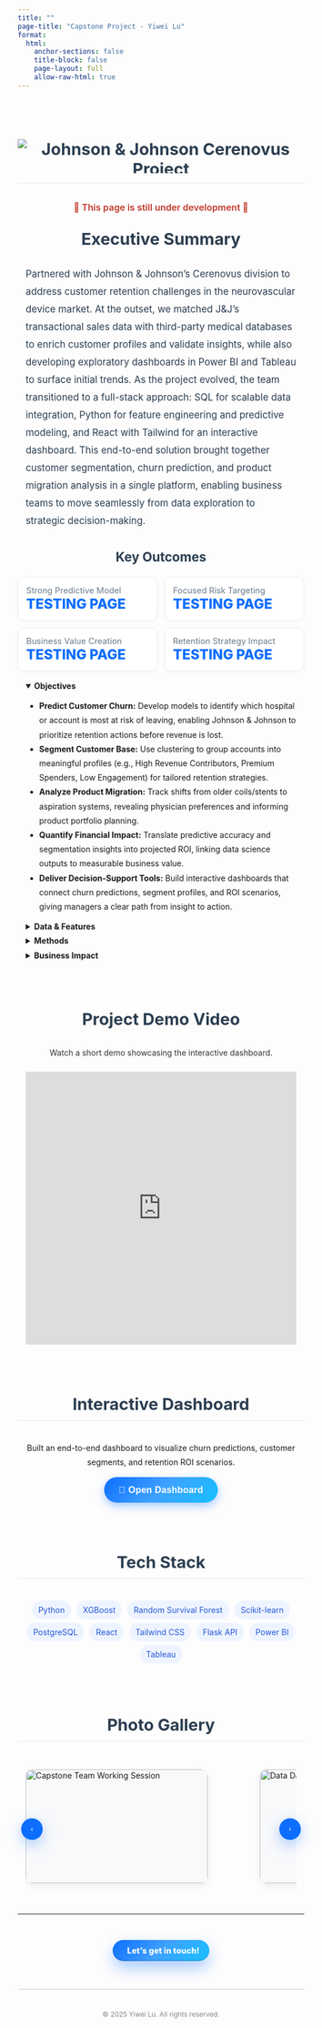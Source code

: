 ```yaml
---
title: ""
page-title: "Capstone Project - Yiwei Lu"
format:
  html:
    anchor-sections: false
    title-block: false
    page-layout: full
    allow-raw-html: true
---
```


<style>
.page-intro {
  max-width: 800px;
  margin: 4em auto 2em;
  font-size: 1.1rem;
  line-height: 1.8;
  color: #333;
  font-family: 'Segoe UI', system-ui, sans-serif;
  padding: 0 1em;
}
.section-title {
  text-align: center;
  font-size: 1.8rem;
  font-weight: 700;
  margin-top: 3em;
  margin-bottom: 1em;
  color: #2c3e50;
}

/* ===== Horizontal Photo Scroller ===== */
.photo-wrap {
  max-width: 1000px;
  margin: 1.2em auto 2.2em;
  padding: 0 1em;
  position: relative;
  overflow: visible;
}

.photo-track {
  display: flex;
  gap: 12px;
  overflow-x: auto;
  scroll-snap-type: x mandatory;
  scroll-behavior: smooth;
  padding-bottom: 10px;
  -webkit-overflow-scrolling: touch;
}
.photo-track::-webkit-scrollbar { height: 8px; }
.photo-track::-webkit-scrollbar-thumb { background: #c9d6f3; border-radius: 8px; }
.photo-track::-webkit-scrollbar-track { background: #f1f4fb; border-radius: 8px; }

.photo-item {
  flex: 0 0 auto;
  width: 320px;             
  height: 200px;
  border-radius: 12px;
  overflow: hidden;
  box-shadow: 0 4px 12px rgba(0,0,0,.08);
  scroll-snap-align: start;
  background: #f8f9fb;
  position: relative;
  cursor: zoom-in;          
}
.photo-item img {
  width: 100%;
  height: 100%;
  object-fit: cover;
  display: block;
  transition: transform .25s ease, box-shadow .25s ease;
}
.photo-item:hover img { transform: scale(1.03); }

.photo-nav {
  position: absolute;
  top: 50%;
  transform: translateY(-50%);
  width: 38px;
  height: 38px;
  border: none;
  border-radius: 50%;
  background: #0d6efd;
  color: #fff;
  box-shadow: 0 8px 24px rgba(13,110,253,.35);
  display: inline-flex;
  align-items: center;
  justify-content: center;
  cursor: pointer;
  transition: filter .18s ease, transform .18s ease;
  z-index: 2;
}
.photo-nav:hover { filter: brightness(1.05); transform: translateY(-50%) scale(1.03); }
.photo-nav:active { transform: translateY(-50%) scale(.98); }
.photo-nav.prev { left: 6px; }
.photo-nav.next { right: 6px; }

/* Lightbox zoom */
.lightbox {
  position: fixed; inset: 0;
  background: rgba(0,0,0,.86);
  display: none;
  align-items: center; justify-content: center;
  z-index: 1300;
}
.lightbox.show { display: flex; }
.lightbox img {
  max-width: 92vw; max-height: 90vh;
  border-radius: 12px;
  box-shadow: 0 12px 36px rgba(0,0,0,.5);
}
.lightbox .lb-close {
  position: fixed; top: 14px; right: 14px;
  width: 40px; height: 40px; border: 0; border-radius: 50%;
  background: rgba(255,255,255,.92);
  color: #111; font-size: 1.2rem; cursor: pointer;
}

@media (max-width: 520px){
  .photo-item { width: 220px; height: 150px; }
  .photo-nav { width: 34px; height: 34px; }
}

</style>

<h2 class="section-title" style="border-bottom:1px solid #e5e7eb;padding-bottom:.6em;margin-bottom:1.2em;display:flex;justify-content:center;align-items:center;">
  <img src="/images/johnson-johnson.png" alt="Johnson & Johnson Cerenovus Project" style="max-height:60px; width:auto;">
</h2>

<p style="text-align:center;color:#c0392b;font-weight:600;font-size:1rem;margin-top:-.2em;margin-bottom:1.5em;">
  🚧 This page is still under development 🚧
</p>

<!-- ===== Executive Summary Section ===== -->
<section id="jj-summary" style="max-width:1000px;margin:2em auto;padding:0 1em;">
  <h2 class="section-title" style="margin-top:0;">Executive Summary</h2>
  <p style="color:#2c3e50;line-height:1.85;font-size:1.05rem;">
    Partnered with Johnson &amp; Johnson’s Cerenovus division to address customer retention challenges in the neurovascular device market. 
    At the outset, we matched J&amp;J’s transactional sales data with third-party medical databases to enrich customer profiles and validate insights, 
    while also developing exploratory dashboards in Power BI and Tableau to surface initial trends. 
    As the project evolved, the team transitioned to a full-stack approach: SQL for scalable data integration, Python for feature engineering and predictive modeling, 
    and React with Tailwind for an interactive dashboard. 
    This end-to-end solution brought together customer segmentation, churn prediction, and product migration analysis in a single platform, 
    enabling business teams to move seamlessly from data exploration to strategic decision-making.
  </p>
</section>

<h3 class="section-title" style="font-size:1.4rem;margin-top:1.5em;">Key Outcomes</h3>

<ul role="list" style="
  list-style:none;padding:0;margin:.4em auto 1.2em;max-width:1000px;display:grid;
  grid-template-columns:repeat(auto-fit,minmax(180px,1fr));gap:12px;">
  <li style="border:1px solid #e7ecf3;border-radius:12px;padding:1em;background:#fff;box-shadow:0 2px 8px rgba(0,0,0,.03);">
    <div style="color:#6c7a89;font-size:.92rem;">Strong Predictive Model</div>
    <div style="color:#0d6efd;font-size:1.5rem;font-weight:800;">TESTING PAGE</div>
  </li>
  <li style="border:1px solid #e7ecf3;border-radius:12px;padding:1em;background:#fff;box-shadow:0 2px 8px rgba(0,0,0,.03);">
    <div style="color:#6c7a89;font-size:.92rem;">Focused Risk Targeting</div>
    <div style="color:#0d6efd;font-size:1.5rem;font-weight:800;">TESTING PAGE</div>
  </li>
  <li style="border:1px solid #e7ecf3;border-radius:12px;padding:1em;background:#fff;box-shadow:0 2px 8px rgba(0,0,0,.03);">
    <div style="color:#6c7a89;font-size:.92rem;">Business Value Creation</div>
    <div style="color:#0d6efd;font-size:1.5rem;font-weight:800;">TESTING PAGE</div>
  </li>
  <li style="border:1px solid #e7ecf3;border-radius:12px;padding:1em;background:#fff;box-shadow:0 2px 8px rgba(0,0,0,.03);">
    <div style="color:#6c7a89;font-size:.92rem;">Retention Strategy Impact</div>
    <div style="color:#0d6efd;font-size:1.5rem;font-weight:800;">TESTING PAGE</div>
  </li>
</ul>

<div style="max-width:1000px; margin:0 auto; padding:0 1em;">
<details open style="margin:.6em 0;">
  <summary><strong>Objectives</strong></summary>
  <ul style="line-height:1.8;">
    <li>
      <strong>Predict Customer Churn:</strong> Develop models to identify which hospital or account is most at risk of leaving, 
      enabling Johnson &amp; Johnson to prioritize retention actions before revenue is lost.
    </li>
    <li>
      <strong>Segment Customer Base:</strong> Use clustering to group accounts into meaningful profiles 
      (e.g., High Revenue Contributors, Premium Spenders, Low Engagement) for tailored retention strategies.
    </li>
    <li>
      <strong>Analyze Product Migration:</strong> Track shifts from older coils/stents to aspiration systems, 
      revealing physician preferences and informing product portfolio planning.
    </li>
    <li>
      <strong>Quantify Financial Impact:</strong> Translate predictive accuracy and segmentation insights into 
      projected ROI, linking data science outputs to measurable business value.
    </li>
    <li>
      <strong>Deliver Decision-Support Tools:</strong> Build interactive dashboards that connect churn predictions, 
      segment profiles, and ROI scenarios, giving managers a clear path from insight to action.
    </li>
  </ul>
</details>

<details style="margin:.6em 0;">
  <summary><strong>Data &amp; Features</strong></summary>
  <ul style="line-height:1.8;">
    <li>
      <strong>Transactional Data Sources:</strong> Multi-year sales transaction tables containing 
      <code>FISCAL_YEAR</code>, <code>FISCAL_MONTH</code>, revenue (<code>SALES</code>), product SKU and category, 
      sales channel (distributors, direct), and geographic region. These served as the foundation for all modeling and segmentation.
    </li>
    <li>
      <strong>Feature Engineering:</strong> Derived business-relevant metrics including:
      <ul>
        <li><em>RFM metrics</em> (Recency, Frequency, Monetary) to capture customer behavior patterns.</li>
        <li><em>Seasonality features</em> (quarterly and monthly dummy variables) to account for cyclical purchasing behavior.</li>
        <li><em>Product mix ratios</em> to measure migration trends (e.g., coils → stents → aspiration systems).</li>
        <li><em>Pricing tiers</em> and discount bands to capture value sensitivity across accounts.</li>
        <li><em>Recency windows</em> (e.g., 3-, 6-, 12-month lookbacks) to measure recent activity and inactivity.</li>
      </ul>
    </li>
    <li>
      <strong>Data Quality & Standardization:</strong> Applied systematic cleaning steps:
      <ul>
        <li>Standardized product and channel naming across multiple source systems.</li>
        <li>Handled missing values through imputation and logical rules (e.g., defaulting null channel codes).</li>
        <li>Detected and capped outliers (e.g., unusually large one-off purchases) to prevent model distortion.</li>
        <li>Cross-source alignment between transactional, regional, and product hierarchy tables to ensure consistency.</li>
      </ul>
    </li>
    <li>
      <strong>Final Feature Set:</strong> Combined raw transactional metrics and engineered variables into 
      a structured dataset ready for churn modeling, clustering, and dashboard integration.
    </li>
  </ul>
</details>

<details style="margin:.6em 0;">
  <summary><strong>Methods</strong></summary>
  <ul style="line-height:1.8;">
    <li>
      <strong>Data Preparation:</strong> Standardized multi-year transactional data (FISCAL_YEAR, FISCAL_MONTH, SALES, SKU, region, channel). 
      Engineered <em>RFM features</em> (Recency, Frequency, Monetary value), product mix ratios, migration indicators, and seasonality flags.
    </li>
    <li>
      <strong>Predictive Modeling:</strong> 
      <ul>
        <li><em>Logistic Regression</em> as baseline for interpretability and quick benchmarking.</li>
        <li><em>XGBoost</em> for high-performance classification, capturing nonlinear interactions and handling imbalanced churn outcomes.</li>
        <li><em>Random Survival Forest</em> (RSF) to estimate time-to-churn, providing survival probabilities over time.</li>
      </ul>
    </li>
    <li>
      <strong>Model Evaluation:</strong> Used <em>ROC-AUC</em> and <em>Precision-Recall AUC</em> to measure classification power, 
      <em>C-Index</em> for survival analysis accuracy, and <em>cost-benefit curves</em> to test ROI under different marketing budget constraints.
    </li>
    <li>
      <strong>Customer Segmentation:</strong> Applied <em>K-Means clustering</em> on engineered features. Identified distinct groups:
      <ul>
        <li><strong>Premium Spenders</strong> – high ticket size, ideal for exclusive offers.</li>
        <li><strong>Power Buyers</strong> – frequent purchases, responsive to loyalty programs.</li>
        <li><strong>Low Engagement</strong> – low spend and low frequency, requiring reactivation campaigns.</li>
      </ul>
    </li>
    <li>
      <strong>Visualization & Decision Support:</strong> Developed interactive dashboards (React + Tailwind + PostgreSQL) 
      to connect predictions with segmentation and campaign planning for Johnson &amp; Johnson managers.
    </li>
  </ul>
</details>

<details style="margin:.6em 0;">
  <summary><strong>Business Impact</strong></summary>
  <ul style="line-height:1.8;">
    <li>
      <strong>Customer Retention:</strong> Early identification of high-risk accounts enabled targeted outreach strategies. 
      Our models captured over <strong>60% of churners</strong> in the top-risk deciles, ensuring sales teams can focus efforts on the most vulnerable accounts.
    </li>
    <li>
      <strong>Revenue Protection:</strong> Conservative ROI scenarios projected an annual impact of 
      <strong>+$1.2M</strong> through optimized retention campaigns, proving that predictive analytics can directly translate into measurable financial value.
    </li>
    <li>
      <strong>Product Migration Insights:</strong> Analysis revealed a <strong>45% migration</strong> from legacy coils/stents to newer aspiration systems (C71 series). 
      This highlighted evolving physician preferences and informed product portfolio strategy.
    </li>
    <li>
      <strong>Strategic Segmentation:</strong> Customer clustering uncovered distinct profiles—High Revenue Contributors, Low Engagement, and Premium Spenders—
      giving marketing teams actionable levers for <em>personalized messaging</em> and differentiated retention offers.
    </li>
    <li>
      <strong>Decision-Support Tools:</strong> Delivered an interactive React + Tailwind + PostgreSQL dashboard that closes the loop 
      (<em>prediction → segmentation → campaign design → monitoring</em>), enabling managers to make real-time, data-driven decisions.
    </li>
    <li>
      <strong>Long-term Impact:</strong> Established a repeatable data pipeline and modeling workflow that can be extended beyond Cerenovus 
      to other Johnson &amp; Johnson divisions, strengthening enterprise-wide analytics capability.
    </li>
  </ul>
</details>
</div>

<!-- ===== Demo Video Section ===== -->
<section id="jj-demo-video" style="max-width:1000px;margin:2.5em auto;padding:0 1em;text-align:center;">
  <h2 class="section-title">Project Demo Video</h2>
  <p style="max-width:800px;margin:0.6em auto 1.5em;line-height:1.8;color:#333;">
    Watch a short demo showcasing the interactive dashboard.
  </p>

  <iframe 
    width="100%" 
    height="480" 
    src="https://www.youtube.com/watch?v=CH3mrQMFN20" 
    title="J&J Capstone Demo Video" 
    frameborder="0" 
    allow="accelerometer; autoplay; clipboard-write; encrypted-media; gyroscope; picture-in-picture" 
    allowfullscreen>
  </iframe>
</section>

<h3 class="section-title" style="border-bottom:1px solid #e5e7eb;padding-bottom:.4em;margin-bottom:1.2em;">
  Interactive Dashboard
</h3>
<p style="text-align:center;max-width:800px;margin:0 auto 1em;line-height:1.8;">
  Built an end-to-end dashboard to visualize churn predictions, customer segments, and retention ROI scenarios.
</p>

<!-- Centered, guaranteed-to-open button -->
<div style="text-align:center; margin:0.8em 0; position:relative; z-index:9999;">
  <button type="button"
    onclick="(function(u){try{var w=window.open(u,'_blank','noopener'); if(!w) location.href=u;}catch(e){location.href=u;}})('https://contact.yiweilu.me/');"
    onmouseover="this.style.transform='translateY(-2px)'; this.style.boxShadow='0 10px 22px rgba(13,110,253,.45)';"
    onmouseout="this.style.transform='none'; this.style.boxShadow='0 6px 16px rgba(13,110,253,.35)';"
    style="appearance:none; border:0; cursor:pointer; pointer-events:auto;
           padding:.85em 1.6em; border-radius:999px;
           background:linear-gradient(135deg,#0d6efd,#3ea1ff,#17c0ff);
           color:#fff; font-weight:700; font-size:1rem; letter-spacing:.2px;
           box-shadow:0 6px 16px rgba(13,110,253,.35);
           transition:transform .15s ease, box-shadow .15s ease;">
    🚀 Open Dashboard
  </button>
</div>

<h3 class="section-title" style="border-bottom:1px solid #e5e7eb;padding-bottom:.4em;margin-bottom:1.2em;">
  Tech Stack
</h3>
<p style="text-align:center;max-width:800px;margin:0 auto;line-height:1.8;">
  <span style="background:#eef4ff;color:#2457d6;padding:.3em .8em;border-radius:999px;margin:.2em;display:inline-block;">Python</span>
  <span style="background:#eef4ff;color:#2457d6;padding:.3em .8em;border-radius:999px;margin:.2em;display:inline-block;">XGBoost</span>
  <span style="background:#eef4ff;color:#2457d6;padding:.3em .8em;border-radius:999px;margin:.2em;display:inline-block;">Random Survival Forest</span>
  <span style="background:#eef4ff;color:#2457d6;padding:.3em .8em;border-radius:999px;margin:.2em;display:inline-block;">Scikit-learn</span>
  <span style="background:#eef4ff;color:#2457d6;padding:.3em .8em;border-radius:999px;margin:.2em;display:inline-block;">PostgreSQL</span>
  <span style="background:#eef4ff;color:#2457d6;padding:.3em .8em;border-radius:999px;margin:.2em;display:inline-block;">React</span>
  <span style="background:#eef4ff;color:#2457d6;padding:.3em .8em;border-radius:999px;margin:.2em;display:inline-block;">Tailwind CSS</span>
  <span style="background:#eef4ff;color:#2457d6;padding:.3em .8em;border-radius:999px;margin:.2em;display:inline-block;">Flask API</span>
  <span style="background:#eef4ff;color:#2457d6;padding:.3em .8em;border-radius:999px;margin:.2em;display:inline-block;">Power BI</span>
  <span style="background:#eef4ff;color:#2457d6;padding:.3em .8em;border-radius:999px;margin:.2em;display:inline-block;">Tableau</span>
</p>

<h3 class="section-title" style="border-bottom:1px solid #e5e7eb;padding-bottom:.4em;margin-bottom:1.2em;">
  Photo Gallery
</h3>

<div class="photo-wrap">
  <button class="photo-nav prev" type="button" aria-label="Previous" title="Previous">&#8249;</button>
  <div class="photo-track" id="photo-track">
<figure class="photo-item"><img src="/images/capstone1.jpeg"  alt="Capstone Team Working Session"></figure>
<figure class="photo-item"><img src="/images/JJ-cover.png"   alt="Data Dashboard Demo"></figure>
<figure class="photo-item"><img src="/images/capstone3.jpeg" alt="Presentation Day"></figure>
<figure class="photo-item"><img src="/images/capstone4.jpeg"  alt="More Work"></figure>
  </div>
  <button class="photo-nav next" type="button" aria-label="Next" title="Next">&#8250;</button>
</div>

<script>
(function(){
  const track = document.getElementById('photo-track');
  if (!track) return;

  function getStep() {
    const first = track.querySelector('.photo-item');
    if (!first) return 240;
    const style = getComputedStyle(track);
    const gap = parseFloat(style.columnGap || style.gap || 12);
    return first.getBoundingClientRect().width + gap;
  }

  const prev = document.querySelector('.photo-nav.prev');
  const next = document.querySelector('.photo-nav.next');
  prev && prev.addEventListener('click', ()=> track.scrollBy({ left: -getStep(), behavior: 'smooth' }));
  next && next.addEventListener('click', ()=> track.scrollBy({ left:  getStep(), behavior: 'smooth' }));

  // 键盘左右键也可滚动
  track.addEventListener('keydown', (e)=>{
    if (e.key === 'ArrowLeft')  { e.preventDefault(); track.scrollBy({left: -getStep(), behavior:'smooth'}); }
    if (e.key === 'ArrowRight') { e.preventDefault(); track.scrollBy({left:  getStep(), behavior:'smooth'}); }
  });
  track.tabIndex = 0; // 使其可获得焦点接收键盘事件

  // Lightbox 预览
  const lb = document.createElement('div');
  lb.className = 'lightbox';
  lb.innerHTML = '<button class="lb-close" aria-label="Close">×</button><img alt="Preview">';
  document.body.appendChild(lb);
  const lbImg = lb.querySelector('img');
  const lbClose = lb.querySelector('.lb-close');

  track.addEventListener('click', (e)=>{
    const img = e.target.closest('.photo-item img');
    if (!img) return;
    lbImg.src = img.currentSrc || img.src;
    lb.classList.add('show');
  });
  const closeLB = ()=> lb.classList.remove('show');
  lb.addEventListener('click', (e)=> { if (e.target === lb) closeLB(); });
  lbClose.addEventListener('click', closeLB);
  document.addEventListener('keydown', (e)=> { if (e.key === 'Escape') closeLB(); });
})();
</script>

---

<div class="connect-container" style="display:flex; flex-wrap:wrap; gap:1em; align-items:center;">

<!-- ① 按钮特效：CSS（不动其它样式） -->
<style>
  .cta-contact{
    display:inline-flex; align-items:center; gap:.6em;
    padding:.7em 1.25em; border-radius:999px;
    background:linear-gradient(135deg,#0d6efd 0%,#3ea1ff 50%,#17c0ff 100%);
    color:#fff; font-weight:800; letter-spacing:.2px; text-decoration:none;
    box-shadow:0 12px 26px rgba(13,110,253,.35), inset 0 -2px 0 rgba(0,0,0,.15);
    position:relative; overflow:hidden;
    transition:transform .16s ease, box-shadow .16s ease, filter .16s ease;
  }
  .cta-contact:hover{
    transform:translateY(-3px);
    box-shadow:0 18px 36px rgba(13,110,253,.45), 0 0 0 4px rgba(13,110,253,.12);
  }
  .cta-contact:active{ transform:translateY(0) scale(.98); }
  .cta-contact:focus-visible{
    outline:none;
    box-shadow:0 0 0 4px rgba(13,110,253,.35), 0 12px 26px rgba(13,110,253,.35);
  }
  .cta-contact i{ font-size:1.05rem; line-height:1; transition:transform .16s ease; }
  .cta-contact:hover i{ transform:translateX(2px); }

  /* 光带掠过 */
  .cta-contact .sheen{
    position:absolute; inset:0 auto 0 -150%;
    width:50%; transform:skewX(-20deg);
    background:linear-gradient(90deg,transparent 0,rgba(255,255,255,.25) 50%,transparent 100%);
    pointer-events:none;
  }
  .cta-contact:hover .sheen{ animation:sheen .9s ease; }
  @keyframes sheen{ to{ left:150%; } }

  /* 点击涟漪 */
  .cta-contact .ripple{
    position:absolute; border-radius:999px; pointer-events:none;
    transform:translate(-50%,-50%); width:0; height:0; opacity:.5;
    background:rgba(255,255,255,.35); animation:ripple .45s ease-out forwards;
  }
  @keyframes ripple{ to{ width:240px; height:240px; opacity:0; } }

  /* 容器仅用于居中，不遮挡版权文字 */
  .cta-wrap{ display:flex; justify-content:center; margin:1.2em 0 1em; width:100%; }
</style>

<!-- ② 居中弹窗 + 防止原页跳走：JS -->
<script>
  function openContactWin(e, a){
    e.preventDefault(); // 先拦截默认跳转（解决“弹窗+原页跳走”）

    // 小屏直接当前页打开
    if (window.matchMedia && window.matchMedia('(max-width:640px)').matches){
      window.location.href = a.href;
      return false;
    }

    // 用 outerWidth/outerHeight + screenX/screenY 居中，兼容多显示器与缩放
    const w = 780, h = 760;
    const sx = (window.screenX ?? window.screenLeft ?? 0);
    const sy = (window.screenY ?? window.screenTop ?? 0);
    const ow = (window.outerWidth  ?? window.innerWidth);
    const oh = (window.outerHeight ?? window.innerHeight);
    const left = Math.max(0, Math.round(sx + (ow - w)/2));
    const top  = Math.max(0, Math.round(sy + (oh - h)/2));
    const opts = `popup=1,width=${w},height=${h},left=${left},top=${top},resizable=yes,scrollbars=yes`;

    const win = window.open(a.href, 'contactWin', opts);
    if (win){
      try { win.focus(); } catch {}

      // 点击位置涟漪效果
      const rect = a.getBoundingClientRect();
      const r = document.createElement('span');
      r.className = 'ripple';
      r.style.left = (e.clientX - rect.left) + 'px';
      r.style.top  = (e.clientY - rect.top ) + 'px';
      a.appendChild(r);
      setTimeout(()=>r.remove(), 500);
    } else {
      // 被拦截则回退为同页跳转
      window.location.href = a.href;
    }
    return false;
  }
</script>

<!-- ③ 居中按钮（只改这里） -->
<div class="cta-wrap">
  <a href="/contact.html"
     class="cta-contact"
     aria-label="Open contact form"
     onclick="return openContactWin(event, this);">
    <i class="bi bi-chat-dots"></i>
    <span>Let’s get in touch!</span>
    <span class="sheen" aria-hidden="true"></span>
  </a>
</div>

</div>

<div aria-hidden="true" style="border-top: 1px solid #ccc; margin: 1.5em 0;"></div>

<p style="text-align: center; color: #888; font-size: 0.85em; margin-top: 3em;">
  © 2025 Yiwei Lu. All rights reserved.
</p>
